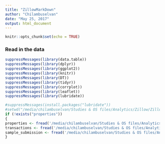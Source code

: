 ```yaml
---
title: "ZillowMarkDown"
author: "Chilambuselvan"
date: "May 25, 2017"
output: html_document
---
```


```r
knitr::opts_chunk$set(echo = TRUE)
```
### Read in the data
```r
suppressMessages(library(data.table))
suppressMessages(library(dplyr))
suppressMessages(library(ggplot2))
suppressMessages(library(knitr))
suppressMessages(library(DT))
suppressMessages(library(tidyr))
suppressMessages(library(corrplot))
suppressMessages(library(leaflet))
suppressMessages(library(lubridate))

#suppressMessages(install.packages("lubridate"))
#setwd("/media/chilambuselvan/Studies & OS files/Analytics/Zillow/Zillow/Data")
if (!exists("properties"))
{
properties <- fread('/media/chilambuselvan/Studies & OS files/Analytics/Zillow/Zillow/Data/properties_2016.csv', showProgress = FALSE)
transactions <- fread('/media/chilambuselvan/Studies & OS files/Analytics/Zillow/Zillow/Data/train_2016.csv', showProgress = FALSE)
sample_submission <- fread('/media/chilambuselvan/Studies & OS files/Analytics/Zillow/Zillow/Data/sample_submission.csv')
}

```
